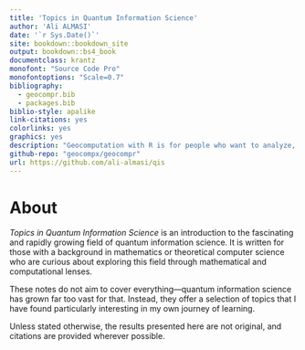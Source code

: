 ```yaml
--- 
title: 'Topics in Quantum Information Science'
author: 'Ali ALMASI'
date: '`r Sys.Date()`'
site: bookdown::bookdown_site
output: bookdown::bs4_book
documentclass: krantz
monofont: "Source Code Pro"
monofontoptions: "Scale=0.7"
bibliography:
  - geocompr.bib
  - packages.bib
biblio-style: apalike
link-citations: yes
colorlinks: yes
graphics: yes
description: "Geocomputation with R is for people who want to analyze, visualize and model geographic data with open source software. It is based on R, a statistical programming language that has powerful data processing, visualization, and geospatial capabilities. The book equips you with the knowledge and skills to tackle a wide range of issues manifested in geographic data, including those with scientific, societal, and environmental implications. This book will interest people from many backgrounds, especially Geographic Information Systems (GIS) users interested in applying their domain-specific knowledge in a powerful open source language for data science, and R users interested in extending their skills to handle spatial data."
github-repo: "geocompx/geocompr"
url: https://github.com/ali-almasi/qis
---
```


# About {-}
*Topics in Quantum Information Science* is an introduction to the fascinating and rapidly growing field of quantum information science. It is written for those with a background in mathematics or theoretical computer science who are curious about exploring this field through mathematical and computational lenses.

These notes do not aim to cover everything—quantum information science has grown far too vast for that. Instead, they offer a selection of topics that I have found particularly interesting in my own journey of learning.

Unless stated otherwise, the results presented here are not original, and citations are provided wherever possible.

